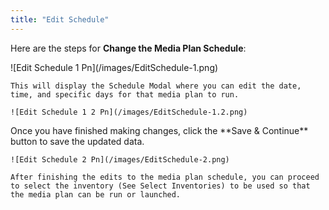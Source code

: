 ```yaml
---
title: "Edit Schedule"
---
```


Here are the steps for **Change the Media Plan Schedule**:

<Steps>
  <Step title="Click the 'Action' button & Click 'Edit'">
    ![Edit Schedule 1 Pn](/images/EditSchedule-1.png)

    This will display the Schedule Modal where you can edit the date, time, and specific days for that media plan to run.

    ![Edit Schedule 1 2 Pn](/images/EditSchedule-1.2.png)
  </Step>
  <Step title="Click the 'Save & Continue' Button">
    Once you have finished making changes, click the **Save & Continue** button to save the updated data.

    ![Edit Schedule 2 Pn](/images/EditSchedule-2.png)

    After finishing the edits to the media plan schedule, you can proceed to select the inventory (See Select Inventories) to be used so that the media plan can be run or launched.
  </Step>
</Steps>
